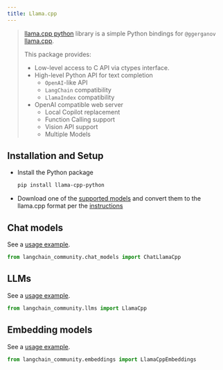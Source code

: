 ```yaml
---
title: Llama.cpp
---
```


>[llama.cpp python](https://github.com/abetlen/llama-cpp-python) library is a simple Python bindings for `@ggerganov`
>[llama.cpp](https://github.com/ggerganov/llama.cpp).
>
>This package provides:
>
> - Low-level access to C API via ctypes interface.
> - High-level Python API for text completion
>   - `OpenAI`-like API
>   - `LangChain` compatibility
>   - `LlamaIndex` compatibility
> - OpenAI compatible web server
>   - Local Copilot replacement
>   - Function Calling support
>   - Vision API support
>   - Multiple Models

## Installation and Setup

- Install the Python package
  ```bash
  pip install llama-cpp-python
  ````
- Download one of the [supported models](https://github.com/ggerganov/llama.cpp#description) and convert them to the llama.cpp format per the [instructions](https://github.com/ggerganov/llama.cpp)


## Chat models

See a [usage example](/oss/python/integrations/chat/llamacpp).

```python
from langchain_community.chat_models import ChatLlamaCpp
```
## LLMs

See a [usage example](/oss/python/integrations/llms/llamacpp).

```python
from langchain_community.llms import LlamaCpp
```
## Embedding models

See a [usage example](/oss/python/integrations/text_embedding/llamacpp).

```python
from langchain_community.embeddings import LlamaCppEmbeddings
```
